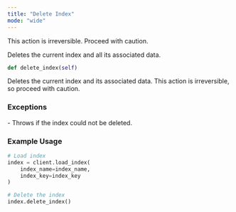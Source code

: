 ```yaml
---
title: "Delete Index"
mode: "wide"
---
```


<Warning>This action is irreversible. Proceed with caution.</Warning>

Deletes the current index and all its associated data.  

```python
def delete_index(self)
```

Deletes the current index and its associated data. This action is irreversible, so proceed with caution.

### Exceptions

<AccordionGroup>
    <Accordion title="ValueError">
        - Throws if the index could not be deleted.
    </Accordion>
</AccordionGroup>

### Example Usage

```python
# Load index
index = client.load_index(
    index_name=index_name, 
    index_key=index_key
)

# Delete the index
index.delete_index()
```